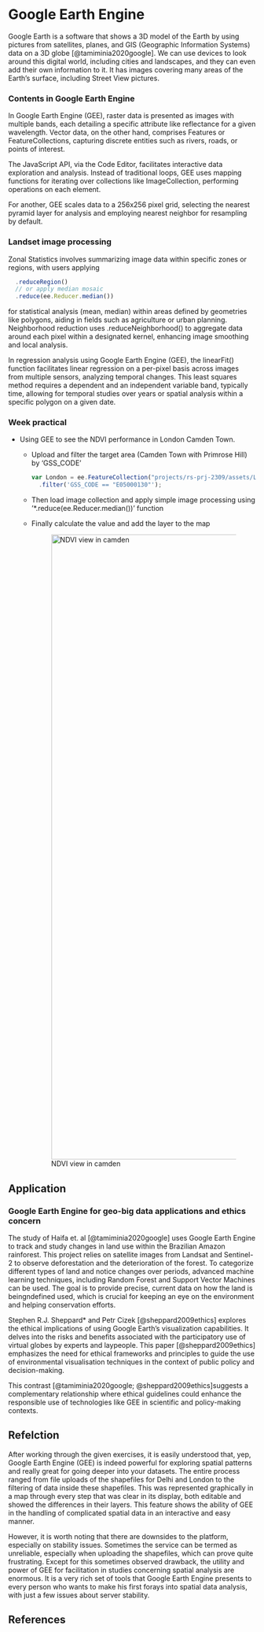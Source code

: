 # Google Earth Engine {.unnumbered}

Google Earth is a software that shows a 3D model of the Earth by using pictures from satellites, planes, and GIS (Geographic Information Systems) data on a 3D globe [@tamiminia2020google]. We can use devices to look around this digital world, including cities and landscapes, and they can even add their own information to it. It has images covering many areas of the Earth's surface, including Street View pictures.

### Contents in Google Earth Engine

In Google Earth Engine (GEE), raster data is presented as images with multiple bands, each detailing a specific attribute like reflectance for a given wavelength. Vector data, on the other hand, comprises Features or FeatureCollections, capturing discrete entities such as rivers, roads, or points of interest.

The JavaScript API, via the Code Editor, facilitates interactive data exploration and analysis. Instead of traditional loops, GEE uses mapping functions for iterating over collections like ImageCollection, performing operations on each element.

For another, GEE scales data to a 256x256 pixel grid, selecting the nearest pyramid layer for analysis and employing nearest neighbor for resampling by default.

### Landset image processing

Zonal Statistics involves summarizing image data within specific zones or regions, with users applying

``` javascript
  .reduceRegion() 
  // or apply median mosaic
  .reduce(ee.Reducer.median())
```

for statistical analysis (mean, median) within areas defined by geometries like polygons, aiding in fields such as agriculture or urban planning. Neighborhood reduction uses .reduceNeighborhood() to aggregate data around each pixel within a designated kernel, enhancing image smoothing and local analysis.

In regression analysis using Google Earth Engine (GEE), the linearFit() function facilitates linear regression on a per-pixel basis across images from multiple sensors, analyzing temporal changes. This least squares method requires a dependent and an independent variable band, typically time, allowing for temporal studies over years or spatial analysis within a specific polygon on a given date.

### Week practical

-   Using GEE to see the NDVI performance in London Camden Town.

    -   Upload and filter the target area (Camden Town with Primrose Hill) by 'GSS_CODE'

        ``` javascript
        var London = ee.FeatureCollection("projects/rs-prj-2309/assets/London_Ward")
          .filter('GSS_CODE == "E05000130"');
        ```

    -   Then load image collection and apply simple image processing using '*.reduce(ee.Reducer.median())' function

    -   Finally calculate the value and add the layer to the map

        ![NDVI view in camden](asset/screenshot/week006/camden_NDVI.png){width="1270"}


## Application

### Google Earth Engine for geo-big data applications and ethics concern

The study of Haifa et. al [@tamiminia2020google] uses Google Earth Engine to track and study changes in land use within the Brazilian Amazon rainforest. This project relies on satellite images from Landsat and Sentinel-2 to observe deforestation and the deterioration of the forest. To categorize different types of land and notice changes over periods, advanced machine learning techniques, including Random Forest and Support Vector Machines can be used. The goal is to provide precise, current data on how the land is beingndefined used, which is crucial for keeping an eye on the environment and helping conservation efforts.

Stephen R.J. Sheppard\* and Petr Cizek [@sheppard2009ethics] explores the ethical implications of using Google Earth's visualization capabilities. It delves into the risks and benefits associated with the participatory use of virtual globes by experts and laypeople. This paper [@sheppard2009ethics] emphasizes the need for ethical frameworks and principles to guide the use of environmental visualisation techniques in the context of public policy and decision-making.

This contrast [@tamiminia2020google; @sheppard2009ethics]suggests a complementary relationship where ethical guidelines could enhance the responsible use of technologies like GEE in scientific and policy-making contexts.

## Refelction

After working through the given exercises, it is easily understood that, yep, Google Earth Engine (GEE) is indeed powerful for exploring spatial patterns and really great for going deeper into your datasets. The entire process ranged from file uploads of the shapefiles for Delhi and London to the filtering of data inside these shapefiles. This was represented graphically in a map through every step that was clear in its display, both editable and showed the differences in their layers. This feature shows the ability of GEE in the handling of complicated spatial data in an interactive and easy manner.

However, it is worth noting that there are downsides to the platform, especially on stability issues. Sometimes the service can be termed as unreliable, especially when uploading the shapefiles, which can prove quite frustrating. Except for this sometimes observed drawback, the utility and power of GEE for facilitation in studies concerning spatial analysis are enormous. It is a very rich set of tools that Google Earth Engine presents to every person who wants to make his first forays into spatial data analysis, with just a few issues about server stability.

## **References**
